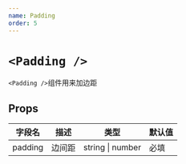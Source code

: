 ```yaml
---
name: Padding
order: 5
---
```


# `<Padding />`

`<Padding />`组件用来加边距

## Props

| 字段名     | 描述         | 类型             | 默认值 |
| ---------- | ------------ | ---------------- | ------ |
| padding    | 边间距       | string \| number | 必填   |

